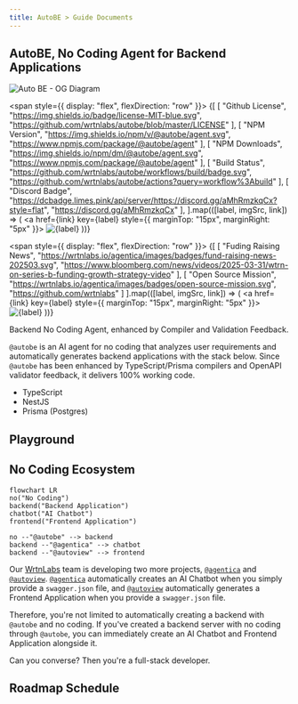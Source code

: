```yaml
---
title: AutoBE > Guide Documents
---
```


## AutoBE, No Coding Agent for Backend Applications
![Auto BE - OG Diagram](https://github.com/user-attachments/assets/d7bd7403-dedb-4194-9a21-4c2fb3af18e8)

<span style={{ display: "flex", flexDirection: "row" }}>
{[
  [
    "Github License",
    "https://img.shields.io/badge/license-MIT-blue.svg",
    "https://github.com/wrtnlabs/autobe/blob/master/LICENSE"
  ],
  [
    "NPM Version",
    "https://img.shields.io/npm/v/@autobe/agent.svg",
    "https://www.npmjs.com/package/@autobe/agent"
  ],
  [
    "NPM Downloads",
    "https://img.shields.io/npm/dm/@autobe/agent.svg",
    "https://www.npmjs.com/package/@autobe/agent"
  ],
  [
    "Build Status",
    "https://github.com/wrtnlabs/autobe/workflows/build/badge.svg",
    "https://github.com/wrtnlabs/autobe/actions?query=workflow%3Abuild"
  ],
  [
    "Discord Badge",
    "https://dcbadge.limes.pink/api/server/https://discord.gg/aMhRmzkqCx?style=flat",
    "https://discord.gg/aMhRmzkqCx"
  ],
].map(([label, imgSrc, link]) => (
  <a href={link} key={label} style={{ marginTop: "15px", marginRight: "5px" }}>
    <img src={imgSrc} alt={label} />
  </a>
))}
</span>

<span style={{ display: "flex", flexDirection: "row" }}>
{[
  [
    "Fuding Raising News",
    "https://wrtnlabs.io/agentica/images/badges/fund-raising-news-202503.svg",
    "https://www.bloomberg.com/news/videos/2025-03-31/wtrn-on-series-b-funding-growth-strategy-video"
  ],
  [
    "Open Source Mission",
    "https://wrtnlabs.io/agentica/images/badges/open-source-mission.svg",
    "https://github.com/wrtnlabs"
  ]
].map(([label, imgSrc, link]) => (
  <a href={link} key={label} style={{ marginTop: "15px", marginRight: "5px" }}>
    <img src={imgSrc} alt={label} />
  </a>
))}
</span>

Backend No Coding Agent, enhanced by Compiler and Validation Feedback.

`@autobe` is an AI agent for no coding that analyzes user requirements and automatically generates backend applications with the stack below. Since `@autobe` has been enhanced by TypeScript/Prisma compilers and OpenAPI validator feedback, it delivers 100% working code.

- TypeScript
- NestJS
- Prisma (Postgres)




## Playground
<AutoBePlaygroundSection />




## No Coding Ecosystem
```mermaid
flowchart LR
no("No Coding")
backend("Backend Application")
chatbot("AI Chatbot")
frontend("Frontend Application")

no --"@autobe" --> backend
backend --"@agentica" --> chatbot
backend --"@autoview" --> frontend
```

Our [WrtnLabs](https://github.com/wrtnlabs) team is developing two more projects, [`@agentica`](https://github.com/wrtnlabs/agentica) and [`@autoview`](https://github.com/wrtnlabs/autoview). [`@agentica`](https://github.com/wrtnlabs/agentica) automatically creates an AI Chatbot when you simply provide a `swagger.json` file, and [`@autoview`](https://github.com/wrtnlabs/autoview) automatically generates a Frontend Application when you provide a `swagger.json` file.

Therefore, you're not limited to automatically creating a backend with `@autobe` and no coding. If you've created a backend server with no coding through `@autobe`, you can immediately create an AI Chatbot and Frontend Application alongside it.

Can you converse? Then you're a full-stack developer.

<AutoBeEcosystemAgenticaSnippet />




## Roadmap Schedule
<AutoBeRoadmapPreface />
